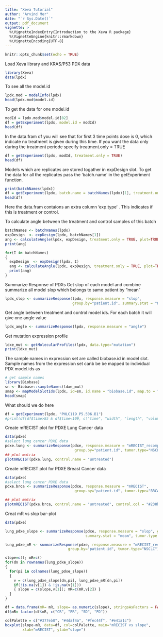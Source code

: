 ```yaml
---
title: "Xeva Tutorial"
author: "Arvind Mer"
date: "`r Sys.Date()`"
output: pdf_document
vignette: >
  %\VignetteIndexEntry{Introduction to the Xeva R package}
  %\VignetteEngine{knitr::rmarkdown}
  %\VignetteEncoding{UTF-8}
---
```


```r
knitr::opts_chunk$set(echo = TRUE)
```

Load Xeva library and KRAS/P53 PDX data
```r
library(Xeva)
data(lpdx)
```


To see all the model.id
```r
lpdx.mod = modelInfo(lpdx)
head(lpdx.mod$model.id)
```

To get the data for one model.id
```r
modId = lpdx.mod$model.id[82]
df = getExperiment(lpdx, model.id = modId)
head(df)
```

In the data.fram df you will see that for first 3 time points dose is 0, which indicate no treatment is given during this time. If you want the data only during the treatment periode specify treatment.only = TRUE

```r
df = getExperiment(lpdx, modId, treatment.only = TRUE)
head(df)
```


Models which are replicates are stored togather in expDesign slot. To get the data for all the replicates pass the 'batch.name' in the getExperiment function.

```r
print(batchNames(lpdx))
df = getExperiment(lpdx, batch.name = batchNames(lpdx)[1], treatment.only = TRUE)
head(df)
```

Here the data.fram contaions an extra column 'exp.type' . This indicates if this is treatment or control. 

To calculate angle between the treatment and control samples of this batch
```r
batchNames <- batchNames(lpdx)
expDesign  <- expDesign(lpdx, batchNames[1])
ang <- calculateAngle(lpdx, expDesign, treatment.only = TRUE, plot=TRUE)
print(ang)

for(I in batchNames)
{
  expDesign  <- expDesign(lpdx, I)
  ang <- calculateAngle(lpdx, expDesign, treatment.only = TRUE, plot=TRUE)
  print(ang)
}

```

Summarize Response of PDXs
Get slop of each model and combine summarize all model slop which belongs to same patient by "mean"
```r
lpdx_slop <- summarizeResponse(lpdx, response.measure = "slop", 
                               group.by="patient.id", summary.stat = "mean")
```


Get angle between treatment and control model ids. For each batch it will give one angle value
```r
lpdx_angle <- summarizeResponse(lpdx, response.measure = "angle")

```


Get mutation expression profile 
```r
ldxe_mut <- getMolecularProfiles(lpdx, data.type="mutation")
print(ldxe_mut)
```

The sample names in expression set are called biobase.id in model slot.
Sample names from the expression set canb be be mapped to individual PDX model.ids as
```r
# get sample names
library(Biobase)
sn <- Biobase::sampleNames(ldxe_mut)
smap <- mapModelSlotIds(lpdx, id=sn, id.name = "biobase.id", map.to = "model.id")
head(smap)
```



What should we do here 
```r
df = getExperiment(lpdx, "PHLC119_P5.506.B1")
#print(df[df$time>85 & df$time<109, c("time", "width", "length", "volume", "comment", "dose")])
```



\pagebreak

Create mRECIST plot for PDXE Lung Cancer data
```r
data(pdxe)
#select lung cancer PDXE data
pdxe.lung <- summarizeResponse(pdxe, response.measure = "mRECIST_recomputed",
                                group.by="patient.id", tumor.type="NSCLC")
## plot matrix
plotmRECIST(pdxe.lung, control.name = "untreated")
```

Create mRECIST plot for PDXE Breast Cancer data
```r
data(pdxe)
#select lung cancer PDXE data
pdxe.brca <- summarizeResponse(pdxe, response.measure = "mRECIST",
                                group.by="patient.id", tumor.type="BRCA")

## plot matrix
plotmRECIST(pdxe.brca, control.name = "untreated", control.col = "#238b45")
```



Creat mR vs slop bar-plot
```r
data(pdxe)

lung_pdxe_slope <- summarizeResponse(pdxe, response.measure = "slop", group.by="patient.id", 
                                     summary.stat = "mean", tumor.type = "NSCLC")

lung_pdxe_mR <- summarizeResponse(pdxe, response.measure = "mRECIST_recomputed",
                             group.by="patient.id", tumor.type="NSCLC")

slope=c(); mR=c()
for(dn in rownames(lung_pdxe_slope))
{
  for(pi in colnames(lung_pdxe_slope))
  {
    v = c(lung_pdxe_slope[dn,pi], lung_pdxe_mR[dn,pi])
    if(!is.na(v[1]) & !is.na(v[1]))
    { slope = c(slope,v[1]); mR=c(mR,v[2]) }
  }
}

df = data.frame(mR= mR, slope= as.numeric(slope), stringsAsFactors = FALSE)
df$mR= factor(df$mR, c("CR", "PR", "SD", "PD"))

colPalette = c("#377eb8", "#4daf4a", "#fec44f", "#e41a1c")
boxplot(slope~mR, data=df, col=colPalette, main="mRECIST vs slope", 
        xlab="mRECIST", ylab="slope")

```

